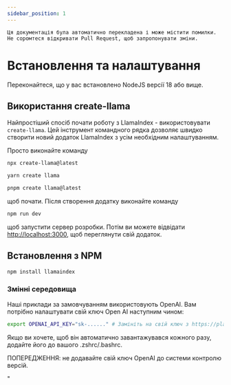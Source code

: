 ```yaml
---
sidebar_position: 1
---
```



```Ця документація була автоматично перекладена і може містити помилки. Не соромтеся відкривати Pull Request, щоб запропонувати зміни.```

# Встановлення та налаштування

Переконайтеся, що у вас встановлено NodeJS версії 18 або вище.


## Використання create-llama

Найпростіший спосіб почати роботу з LlamaIndex - використовувати `create-llama`. Цей інструмент командного рядка дозволяє швидко створити новий додаток LlamaIndex з усім необхідним налаштуванням.

Просто виконайте команду

<Tabs>
<TabItem value="1" label="npm" default>

```bash
npx create-llama@latest
```

</TabItem>
<TabItem value="2" label="Yarn">

```bash
yarn create llama
```

</TabItem>
<TabItem value="3" label="pnpm">

```bash
pnpm create llama@latest
```

</TabItem>
</Tabs>

щоб почати. Після створення додатку виконайте команду

```bash npm2yarn
npm run dev
```

щоб запустити сервер розробки. Потім ви можете відвідати [http://localhost:3000](http://localhost:3000), щоб переглянути свій додаток.
## Встановлення з NPM

```bash npm2yarn
npm install llamaindex
```


### Змінні середовища

Наші приклади за замовчуванням використовують OpenAI. Вам потрібно налаштувати свій ключ Open AI наступним чином:

```bash
export OPENAI_API_KEY="sk-......" # Замініть на свій ключ з https://platform.openai.com/account/api-keys
```

Якщо ви хочете, щоб він автоматично завантажувався кожного разу, додайте його до вашого .zshrc/.bashrc.

ПОПЕРЕДЖЕННЯ: не додавайте свій ключ OpenAI до системи контролю версій.


"
